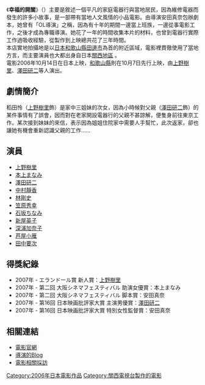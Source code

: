 {{noteTA   
|T=zh-hant:幸福的開關; zh-hans:幸福的开关;   
|G1=Show   
    
}}   
{{Infobox Film   
| name = 幸福的開關<br><small> {{lang|ja|幸福のスイッチ}}</small>   
| image = Switch2006.jpg
| caption = 日本版DVD封面
| en_name = 
| tw_name = 
| hk_name =    
| director = [[安田真奈|安田真奈]]   
| producer = [[林田洋|林田洋]]<br/>[[松下晴彥|松下晴彥]]<br/>[[岡林可典|岡林可典]]
| writer = [[安田真奈|安田真奈]]  
| starring = [[上野樹里|上野樹里]]
| music = [[原夕輝|原夕輝]]
| cinematography = [[中村夏葉|中村夏葉]]   
| editing =    
| production_company =    
| distributor = {{lang|ja|東京テアトル株式会社}}   
| released = [[File:Flag_of_Japan.svg|22px]] 2006年10月14日   
| runtime = 105 min   
| country = {{JPN}}   
| awards =    
| language = [[日語|日語]]   
| budget =    
| preceded_by =    
| followed_by =    
| amg_id =    
| imdb_id =   
}}
{{Japanese|japanese=幸福のスイッチ|romaji=Shiawase no suitchi}}   

《'''幸福的開關'''》（'''{{lang-ja|幸福のスイッチ}}'''）主要是敘述一個平凡的家庭電器行與當地居民，因為維修電器而發生的許多小故事，是一部帶有當地人文風情的小品電影。由導演安田真奈包辦劇本，她曾有「OL導演」之稱，因為有十年的期間一邊當上班族，一邊從事電影工作，之後才成為專職導演。她花了一年的時間收集本片的材料，也曾到電器行實際工作過吸收經驗，從製作到上映總共花了三年時間。<br />
本店實地拍攝地是以[[日本|日本]][[和歌山縣|和歌山縣]][[田邊市|田邊市]]為首的附近區域，電影裡貫徹使用了當地方言，而主要演員也大都出身自日本[[近畿地方|關西地區]] 。<br />
電影2006年10月14日在日本上映，[[和歌山縣|和歌山縣]]則在10月7日先行上映，由[[上野樹里|上野樹里]]、[[澤田研二|澤田研二]]等人演出。

==劇情簡介==

稻田怜（[[上野樹里|上野樹里]]飾）是家中三姐妹的次女，因為小時候對父親（[[澤田研二|澤田研二]]飾）的某件事情有了誤會，因而對在老家開設電器行的父親不甚諒解，便隻身前往東京工作。某次接到妹妹的來信，表示因為姐姐住院家中需要人手幫忙，此次返家，卻也讓她有機會重新認識父親的工作……

==演員==
*[[上野樹里|上野樹里]]
*[[本上まなみ|本上まなみ]]
*[[澤田研二|澤田研二]]
*[[中村靜香|中村靜香]]
*[[林剛史|林剛史]]
*[[笠原秀幸|笠原秀幸]]
*[[石坂ちなみ|石坂ちなみ]]
*[[新屋英子|新屋英子]]
*[[深浦加奈子|深浦加奈子]]
*[[芦屋小雁|芦屋小雁]]
*[[田中要次|田中要次]]

==得獎紀錄==
*2007年 - エランドール賞 新人賞：[[上野樹里|上野樹里]]
*2007年 - 第二回 大阪シネマフェスティバル 助演女優賞：本上まなみ
*2007年 - 第二回 大阪シネマフェスティバル 脚本賞：安田真奈
*2007年 - 第16回 日本映画批評家大賞 主演男優賞：[[澤田研二|澤田研二]]
*2007年 - 第16回 日本映画批評家大賞 特別女性監督賞：安田真奈

==相關連結==
*[https://web.archive.org/web/20081019041016/http://www.shiawase-switch.com/ 電影官網]
*[http://ameblo.jp/shiawaseno-switch/ 導演的Blog] {{Wayback|url=http://ameblo.jp/shiawaseno-switch/ |date=20081221015448 }}
*[https://web.archive.org/web/20081014015151/http://www.edius.jp/reports/report03_1.html 電影相關採訪]

{{DEFAULTSORT:Shiawase no Suitchi}}
[[Category:2006年日本電影作品|Category:2006年日本電影作品]]
[[Category:關西電視台製作的電影|Category:關西電視台製作的電影]]